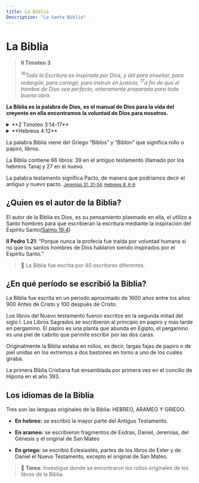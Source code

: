 ```yaml
---
title: La Biblia
Description: "La Santa Biblia"
---
```


# La Biblia

> **II Timoteo 3**
>
> *<sup>16</sup>Toda la Escritura es inspirada por Dios, y útil para enseñar, para redargüir, para corregir, para instruir en justicia, <sup>17</sup>a fin de que el hombre de Dios sea perfecto, enteramente preparado para toda buena obra.*

**La Biblia es la palabra de Dios, es el manual de Dios para la vida del creyente en ella encontramos la voluntad de Dios para nosotros.**

<details>
<summary>**2 Timoteo 3:14-17**</summary>
<sup>14</sup>Pero persiste tú en lo que has aprendido y te persuadiste, sabiendo de quién has aprendido; <sup>15</sup>y que desde la niñez has sabido las Sagradas Escrituras, las cuales te pueden hacer sabio para la salvación por la fe que es en Cristo Jesús. <sup>16</sup>Toda la Escritura es inspirada por Dios, y útil para enseñar, para redargüir, para corregir, para instruir en justicia, <sup>17</sup> a fin de que el hombre de Dios sea perfecto, enteramente preparado para toda buena obra.
</details>

<details>
<summary>**Hebreos 4:12**</summary>
<sup>12</sup>Porque la palabra de Dios es viva y eficaz, y más cortante que toda espada de dos filos; y penetra hasta partir el alma y el espíritu, las coyunturas y los tuétanos, y discierne los pensamientos y las intenciones del corazón.
</details>

La palabra Biblia viene del Griego “Biblos” y “Biblon” que significa rollo o papiro, libros.

La Biblia contiene 66 libros: 39 en el antiguo testamento (llamado por los hebreos Tanaj y 27 en el nuevo.

La palabra testamento significa Pacto, de manera que podríamos decir el antiguo y nuevo pacto. <small>[Jeremías 31: 31-34](https://www.biblegateway.com/passage/?search=Jerem%C3%ADas+31%3A+31-34&version=RVR1960), [Hebreos 8: 6-9](https://www.biblegateway.com/passage/?search=Hebreos+8%3A+6-9&version=RVR1960)</small>

## ¿Quien es el autor de la Biblia?

El autor de la Biblia es Dios, es su pensamiento plasmado en ella, el utilizo a Santo hombres para que escribieran la escritura  mediante la inspiración del Espíritu Santo([Salmo 19:4](https://www.biblegateway.com/passage/?search=Salmo+19%3A4&version=RVR1960))

**II Pedro 1.21**: <q>Porque nunca la profecía fue traída por voluntad humana si no que los santos hombres de Dios hablaron siendo inspirados por el Espíritu Santo.</q> 

> 📖 La Biblia fue escrita por 40 escritores diferentes.

## ¿En qué período se escribió la Biblia?

La Biblia fue escrita en un periodo aproximado de 1600 años entre los años 900 Antes de Cristo y 100 después de Cristo.

Los libros del Nuevo testamento fueron escritos en la segunda mitad del siglo I. Los Libros Sagrados se escribieron al principio en papiro y más tarde en pergamino. El papiro es una planta que abunda en Egipto, el pergamino es una piel de cabrito que permite escribir por las dos caras.

Originalmente la Biblia estaba en rollos, es decir, largas fajas de papiro o de piel unidas en los extremos a dos bastones en torno a uno de los cuales giraba.

La primera Biblia Cristiana fue ensamblada por primera vez en el concilio de Hipona en el año 393.

## Los idiomas de la Biblia

Tres son las lenguas originales de la Biblia: HEBREO, ARAMEO Y GRIEGO.

 - **En hebreo:** se escribió la mayor parte del Antiguo Testamento.

 - **En arameo:** se escribieron fragmentos de Esdras, Daniel, Jeremías, del Génesis y el original de San Mateo

 - **En griego:** se escribió Eclesiastés, partes de los libros	de Ester y de Daniel el Nuevo Testamento, excepto el original de San Mateo.
 
<Test/>

> 📝 **Tarea:** Investigue donde se encontraron los rollos originales de los libros de la Biblia. 
